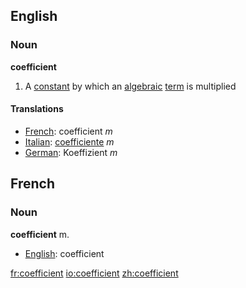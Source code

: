 ==English==

===Noun===
'''coefficient'''

# {{algebra}} A [[constant]] by which an [[algebraic]] [[term]] is multiplied

====Translations====
*[[French]]: coefficient ''m''
*[[Italian]]: [[coefficiente]] ''m''
*[[German]]: Koeffizient ''m''

==French==

===Noun===
'''coefficient''' m.

*[[English]]: coefficient

[[fr:coefficient]]
[[io:coefficient]]
[[zh:coefficient]]